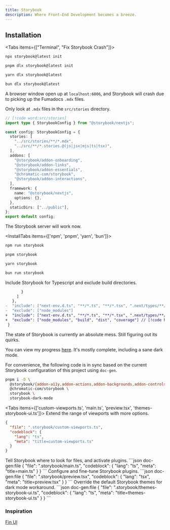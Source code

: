 ```yaml
---
title: Storybook
description: Where Front-End Development becomes a breeze.
---
```



<Cards>
  <Card
    title="Storybook"
    description="Open-system React component library powered by Radix UI Primitives, and Tailwind CSS."
    icon=""
    href="https://ui.shadcn.com/"
  />
  <Card
    title="Shadcn/ui Storybook - JheanAntunes"
    description="Well-configured Storybook, no longer maintained."
    icon=""
    href="https://github.com/JheanAntunes/storybook-shadcn"
  />
  <Card
    title="Shadcn/ui Storybook - LloydRichards"
    description="Ongoing project to add Official Storybook support to Shadcn/ui through CLI."
    icon=""
    href="https://github.com/lloydrichards/shadcn-ui/tree/feat/storybook-cli"
  />
</Cards>


## Installation

<Tabs items={["Terminal", "Fix Storybook Crash"]}>

<Tab value="Terminal">
<InstallTabs items={['npm', 'pnpm', 'yarn', 'bun']}>

```bash tab="npm" title="Terminal"
npx storybook@latest init
```

```bash tab="pnpm" title="Terminal"
pnpm dlx storybook@latest init
```

```bash tab="yarn" title="Terminal"
yarn dlx storybook@latest
```

```bash tab="bun" title="Terminal"
bun dlx storybook@latest
```

</InstallTabs>

A browser window open up at `localhost:6006`, and Storybook will crash due to picking up the Fumadocs `.mdx` files.

  </Tab>

  <Tab value="Fix Storybook Crash">

Only look at `.mdx` files in the `src/stories` directory.

```ts title=".storybook/main.ts"
// [!code word:src/stories]
import type { StorybookConfig } from "@storybook/nextjs";

const config: StorybookConfig = {
  stories: [
    "../src/stories/**/*.mdx",
    "../src/**/*.stories.@(js|jsx|mjs|ts|tsx)",
  ],
  addons: [
    "@storybook/addon-onboarding",
    "@storybook/addon-links",
    "@storybook/addon-essentials",
    "@chromatic-com/storybook",
    "@storybook/addon-interactions",
  ],
  framework: {
    name: "@storybook/nextjs",
    options: {},
  },
  staticDirs: ["../public"],
};
export default config;
```

The Storybook server will work now.

<InstallTabs items={['npm', 'pnpm', 'yarn', 'bun']}>

```bash tab="npm" title="Terminal"
npm run storybook
```

```bash tab="pnpm" title="Terminal"
pnpm storybook
```

```bash tab="yarn" title="Terminal"
yarn storybook
```

```bash tab="bun" title="Terminal"
bun run storybook
```

</InstallTabs>

Include Storybook for Typescript and exclude build directories.

```diff title="tsconfig.json"
       }
     ]
   },
-  "include": ["next-env.d.ts", "**/*.ts", "**/*.tsx", ".next/types/**/*.ts"],
-  "exclude": ["node_modules"]
+  "include": ["next-env.d.ts", "**/*.ts", "**/*.tsx", ".next/types/**/*.ts", ".storybook/*"], // [!code highlight]
+  "exclude": ["node_modules", "build", "dist", "coverage"] // [!code highlight]
 }

```

  </Tab>

</Tabs>

The state of Storybook is currently an absolute mess. Still figuring out its quirks.

You can view my progress [here](https://github.com/MFarabi619/stack-builder/tree/dev/.storybook). It's mostly complete, including a sane dark mode.

For convenience, the following code is in sync based on the current Storybook configuration of this project using `doc-gen`.

```bash
pnpm i -D \
  @storybook/{addon-a11y,addon-actions,addon-backgrounds,addon-controls,addon-designs,addon-docs,addon-interactions,addon-links,addon-measure,addon-onboarding,addon-outline,addon-storysource,addon-themes,addon-toolbars,addon-viewport,blocks,components,icons,manager-api,nextjs,react,source-loader,test,test-runner,theming,types} \
  @chromatic-com/storybook \
  storybook \
  storybook-dark-mode
```

<Files>
  <Folder name=".storybook" defaultOpen>
    <File name="custom-viewports.ts" />
    <File name="main.ts" />
    <File name="preview.tsx" />
    <File name="stack-builder.svg" />
    <File name="themes-storybook-ui.ts" />
  </Folder>
</Files>

<Tabs items={['custom-viewports.ts', 'main.ts', 'preview.tsx', 'themes-storybook-ui.ts']}>
  <Tab value='custom-viewports.ts'>
Extend the range of viewports with more options.
```json doc-gen:file
{
  "file": ".storybook/custom-viewports.ts",
  "codeblock": {
    "lang": "ts",
    "meta": "title=custom-viewports.ts"
  }
}
```
  </Tab>
  <Tab value='main.ts'>
  Tell Storybook where to look for files, and activate plugins. 
```json doc-gen:file
{
  "file": ".storybook/main.ts",
  "codeblock": {
    "lang": "ts",
    "meta": "title=main.ts"
  }
}
```
  </Tab>
<Tab value='preview.tsx'>
  Configure and fine-tune Storybook plugins.
```json doc-gen:file
{
  "file": ".storybook/preview.tsx",
  "codeblock": {
    "lang": "tsx",
    "meta": "title=preview.tsx"
  }
}
```
</Tab>
<Tab value='themes-storybook-ui.ts'>
  Override the default Storybook themes for dark mode workaround.
```json doc-gen:file
{
  "file": ".storybook/themes-storybook-ui.ts",
  "codeblock": {
    "lang": "ts",
    "meta": "title=themes-storybook-ui.ts"
  }
}
```
</Tab>
</Tabs>

### Inspiration

[Fin UI](https://ui.fin.africa/?path=/docs/foundations-installation--docs)
